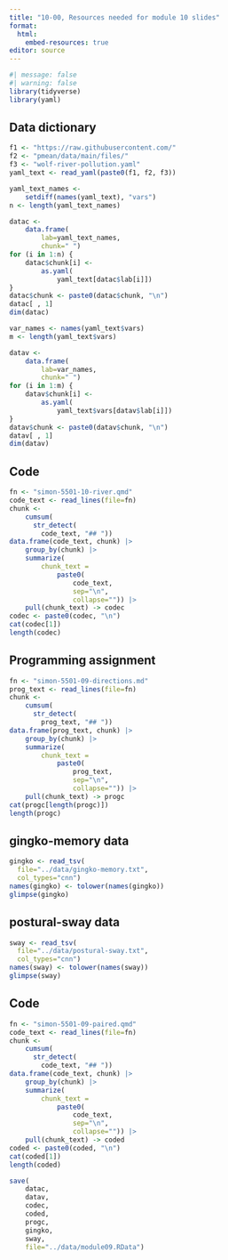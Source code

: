 ```yaml
---
title: "10-00, Resources needed for module 10 slides"
format: 
  html:
    embed-resources: true
editor: source
---
```


```r
#| message: false
#| warning: false
library(tidyverse)
library(yaml)
```

## Data dictionary

```r
f1 <- "https://raw.githubusercontent.com/"
f2 <- "pmean/data/main/files/"
f3 <- "wolf-river-pollution.yaml"
yaml_text <- read_yaml(paste0(f1, f2, f3))

yaml_text_names <- 
	setdiff(names(yaml_text), "vars")
n <- length(yaml_text_names)

datac <- 
	data.frame(
		lab=yaml_text_names, 
		chunk=" ")
for (i in 1:n) {
	datac$chunk[i] <- 
		as.yaml(
			yaml_text[datac$lab[i]])
}
datac$chunk <- paste0(datac$chunk, "\n")
datac[ , 1]
dim(datac)

var_names <- names(yaml_text$vars)
m <- length(yaml_text$vars)

datav <- 
	data.frame(
		lab=var_names, 
		chunk=" ")
for (i in 1:m) {
	datav$chunk[i] <- 
		as.yaml(
			yaml_text$vars[datav$lab[i]])
}
datav$chunk <- paste0(datav$chunk, "\n")
datav[ , 1]
dim(datav)
```

## Code

```r
fn <- "simon-5501-10-river.qmd"
code_text <- read_lines(file=fn)
chunk <- 
	cumsum(
	  str_detect(
	  	code_text, "## "))
data.frame(code_text, chunk) |>
	group_by(chunk) |>
	summarize(
		chunk_text =
			paste0(
				code_text, 
				sep="\n", 
				collapse="")) |>
	pull(chunk_text) -> codec
codec <- paste0(codec, "\n")
cat(codec[1])
length(codec)
```

## Programming assignment

```r
fn <- "simon-5501-09-directions.md"
prog_text <- read_lines(file=fn)
chunk <- 
	cumsum(
	  str_detect(
	  	prog_text, "## "))
data.frame(prog_text, chunk) |>
	group_by(chunk) |>
	summarize(
		chunk_text =
			paste0(
				prog_text, 
				sep="\n", 
				collapse="")) |>
	pull(chunk_text) -> progc
cat(progc[length(progc)])
length(progc)
```

## gingko-memory data

```r
gingko <- read_tsv(
  file="../data/gingko-memory.txt",
  col_types="cnn")
names(gingko) <- tolower(names(gingko))
glimpse(gingko)
```

## postural-sway data

```r
sway <- read_tsv(
  file="../data/postural-sway.txt",
  col_types="cnn")
names(sway) <- tolower(names(sway))
glimpse(sway)
```

## Code

```r
fn <- "simon-5501-09-paired.qmd"
code_text <- read_lines(file=fn)
chunk <- 
	cumsum(
	  str_detect(
	  	code_text, "## "))
data.frame(code_text, chunk) |>
	group_by(chunk) |>
	summarize(
		chunk_text =
			paste0(
				code_text, 
				sep="\n", 
				collapse="")) |>
	pull(chunk_text) -> coded
coded <- paste0(coded, "\n")
cat(coded[1])
length(coded)
```

```r
save(
	datac,
	datav,
	codec,
	coded,
	progc,
	gingko,
	sway,
	file="../data/module09.RData")
```

